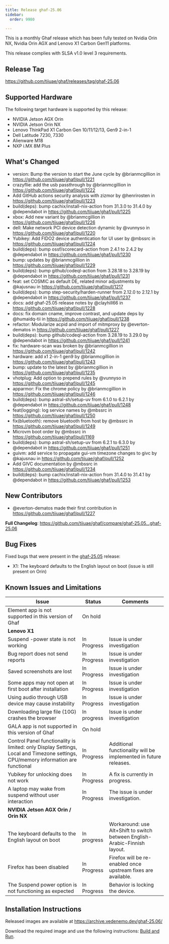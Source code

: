 ```yaml
---
title: Release ghaf-25.06
sidebar:
  order: 9980

---
```


This is a monthly Ghaf release which has been fully tested on Nvidia Orin NX, Nvidia Orin AGX and Lenovo X1 Carbon Gen11 platforms.

This release complies with SLSA v1.0 level 3 requirements.

## Release Tag

https://github.com/tiiuae/ghaf/releases/tag/ghaf-25.06

## Supported Hardware

The following target hardware is supported by this release:

- NVIDIA Jetson AGX Orin
- NVIDIA Jetson Orin NX
- Lenovo ThinkPad X1 Carbon Gen 10/11/12/13, Gen9 2-in-1
- Dell Latitude 7230, 7330
- Alienware M18
- NXP i.MX 8M Plus

## What's Changed
* version: Bump the version to start the June cycle by @brianmcgillion in https://github.com/tiiuae/ghaf/pull/1221
* crazyflie: add the usb passthrough by @brianmcgillion in https://github.com/tiiuae/ghaf/pull/1222
* Add GitHub actions security analysis with zizmor by @henrirosten in https://github.com/tiiuae/ghaf/pull/1223
* build(deps): bump cachix/install-nix-action from 31.3.0 to 31.4.0 by @dependabot in https://github.com/tiiuae/ghaf/pull/1225
* xbox: Add new variant by @brianmcgillion in https://github.com/tiiuae/ghaf/pull/1226
* dell: Make network PCI device detection dynamic by @vunnyso in https://github.com/tiiuae/ghaf/pull/1220
* Yubikey: Add FIDO2 device authentication for UI user by @mbssrc in https://github.com/tiiuae/ghaf/pull/1224
* build(deps): bump ossf/scorecard-action from 2.4.1 to 2.4.2 by @dependabot in https://github.com/tiiuae/ghaf/pull/1230
* bump: updates by @brianmcgillion in https://github.com/tiiuae/ghaf/pull/1229
* build(deps): bump github/codeql-action from 3.28.18 to 3.28.19 by @dependabot in https://github.com/tiiuae/ghaf/pull/1231
* feat: set COSMIC as default DE, related minor adjustments by @kajusnau in https://github.com/tiiuae/ghaf/pull/1217
* build(deps): bump step-security/harden-runner from 2.12.0 to 2.12.1 by @dependabot in https://github.com/tiiuae/ghaf/pull/1237
* docs: add ghaf-25.05 release notes by @clayhill66 in https://github.com/tiiuae/ghaf/pull/1228
* docs: fix domain cname, improve contrast, and update deps by @humaidq-tii in https://github.com/tiiuae/ghaf/pull/1238
* refactor: Modularize acpid and import of mitmproxy by @everton-dematos in https://github.com/tiiuae/ghaf/pull/1227
* build(deps): bump github/codeql-action from 3.28.19 to 3.29.0 by @dependabot in https://github.com/tiiuae/ghaf/pull/1241
* fix: hardware-scan was broken by @brianmcgillion in https://github.com/tiiuae/ghaf/pull/1242
* hardware: add x1 2-in-1 gen9 by @brianmcgillion in https://github.com/tiiuae/ghaf/pull/1243
* bump: update to the latest by @brianmcgillion in https://github.com/tiiuae/ghaf/pull/1235
* vhotplug: Add option to prepend rules by @vunnyso in https://github.com/tiiuae/ghaf/pull/1245
* apparmor: Fix the chrome policy by @brianmcgillion in https://github.com/tiiuae/ghaf/pull/1246
* build(deps): bump astral-sh/setup-uv from 6.1.0 to 6.2.1 by @dependabot in https://github.com/tiiuae/ghaf/pull/1248
* feat(logging): log service names by @mbssrc in https://github.com/tiiuae/ghaf/pull/1250
* fix(bluetooth): remove bluetooth from host by @mbssrc in https://github.com/tiiuae/ghaf/pull/1249
* Microvm boot order by @mbssrc in https://github.com/tiiuae/ghaf/pull/1169
* build(deps): bump astral-sh/setup-uv from 6.2.1 to 6.3.0 by @dependabot in https://github.com/tiiuae/ghaf/pull/1251
* guivm: add service to propagate gui-vm timezone changes to givc by @kajusnau in https://github.com/tiiuae/ghaf/pull/1252
* Add GIVC documentation by @mbssrc in https://github.com/tiiuae/ghaf/pull/1234
* build(deps): bump cachix/install-nix-action from 31.4.0 to 31.4.1 by @dependabot in https://github.com/tiiuae/ghaf/pull/1253

## New Contributors
* @everton-dematos made their first contribution in https://github.com/tiiuae/ghaf/pull/1227

**Full Changelog**: https://github.com/tiiuae/ghaf/compare/ghaf-25.05...ghaf-25.06

## Bug Fixes

Fixed bugs that were present in the [ghaf-25.05](https://github.com/tiiuae/ghaf/releases/ghaf-25.05) release:

- X1: The keyboard defaults to the English layout on boot (issue is still present on Orin)

## Known Issues and Limitations

| Issue                                                                                                     | Status      | Comments                                                                   |
| --------------------------------------------------------------------------------------------------------- | ----------- | -------------------------------------------------------------------------- |
| Element app is not supported in this version of Ghaf                                                      | On hold     |                                                                            |
| **Lenovo X1**                                                                                             |             |                                                                            |
| Suspend -power state is not working | In Progress | Issue is under investigation |
| Bug report does not send reports | In Progress | Issue is under investigation |
| Saved screenshots are lost | In Progress | Issue is under investigation |
| Some apps may not open at first boot after installation | In Progress | Issue is under investigation |
| Using audio through USB device may cause instability | In Progress | Issue is under investigation |
| Downloading large file (10G) crashes the browser                                                          | In progress | Issue is under investigation                                               |
| GALA app is not supported in this version of Ghaf                                                         | On hold     |                                                                            |                                                        |
| Control Panel functionality is limited: only Display Settings, Local and Timezone settings, CPU/memory information  are functional | In Progress | Additional functionality will be implemented in future releases.           |
| Yubikey for unlocking does not work                                                                       | In Progress | A fix is currently in progress.                                            |
| A laptop may wake from suspend without user interaction                                                   | In Progress | The issue is under investigation.                                          |
| **NVIDIA Jetson AGX Orin / Orin NX**                                                                      |             |                                                                            |
| The keyboard defaults to the English layout on boot | In progress |  Workaround: use Alt+Shift to switch between English-Arabic-Finnish layout.
| Firefox has been disabled                                                                                 | In Progress | Firefox will be re-enabled once upstream fixes are available.              |
| The Suspend power option is not functioning as expected                                                   | In Progress | Behavior is locking the device.                                            |


## Installation Instructions

Released images are available at https://archive.vedenemo.dev/ghaf-25.06/


Download the required image and use the following instructions: [Build and Run](/ghaf/dev/ref/build_and_run).
